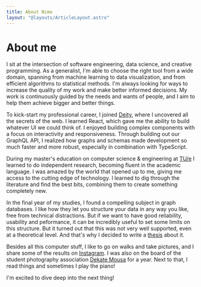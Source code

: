 ```yaml
---
title: About Nimo
layout: "@layouts/ArticleLayout.astro"
---
```



# About me

I sit at the intersection of software engineering, data science, and creative programming. As a generalist, I'm able to choose the right tool from a wide domain, spanning from machine learning to data visualization, and from efficient algorithms to statistical methods. I'm always looking for ways to increase the quality of my work and make better informed decisions. My work is continuously guided by the needs and wants of people, and I aim to help them achieve bigger and better things.

To kick-start my professional career, I joined [Deity](https://deity.io/), where I uncovered all the secrets of the web. I learned React, which gave me the ability to build whatever UI we could think of. I enjoyed building complex components with a focus on interactivity and responsiveness. Through building out our GraphQL API, I realized how graphs and schemas made development so much faster and more robust, especially in combination with TypeScript.

During my master's education on computer science & engineering at [TU/e](https://tue.nl/) I learned to do independent research, becoming fluent in the academic language. I was amazed by the world that opened up to me, giving me access to the cutting edge of technology. I learned to dig through the literature and find the best bits, combining them to create something completely new.

In the final year of my studies, I found a compelling subject in graph databases. I like how they let you structure your data in any way you like, free from technical distractions. But if we want to have good reliability, usability and peformance, it can be incredibly useful to set some limits on this structure. But it turned out that this was not very well supported, even at a theoretical level. And that's why I decided to write a [thesis](https://github.com/nimobeeren/thesis/raw/main/docs/thesis.pdf) about it.

Besides all this computer stuff, I like to go on walks and take pictures, and I share some of the results on [Instagram](https://instagram.com/nimobeeren/). I was also on the board of the student photography association [Dekate Mousa](https://dekatemousa.nl/) for a year. Next to that, I read things and sometimes I play the piano!

I'm excited to dive deep into the next thing!
